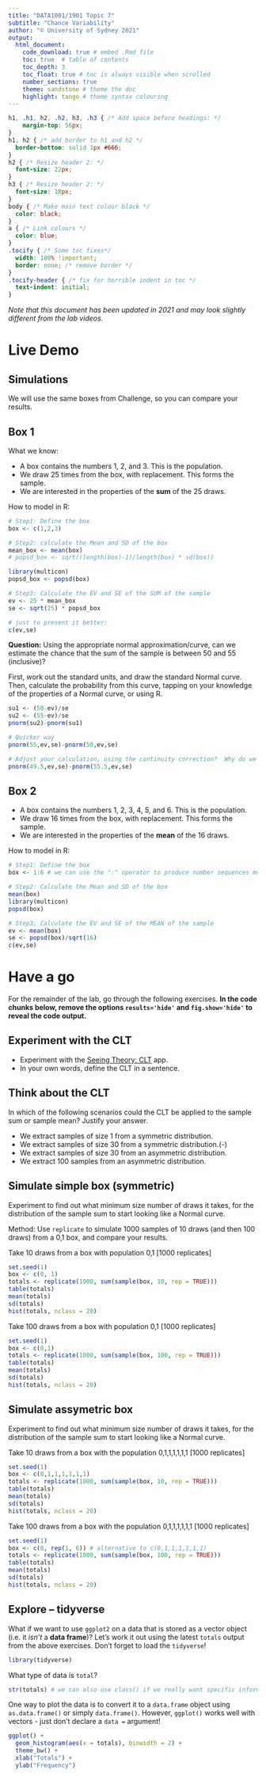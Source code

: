 ```yaml
---
title: "DATA1001/1901 Topic 7"
subtitle: "Chance Variability"
author: "© University of Sydney 2021"
output:
  html_document:
    code_download: true # embed .Rmd file
    toc: true  # table of contents
    toc_depth: 3
    toc_float: true # toc is always visible when scrolled
    number_sections: true 
    theme: sandstone # theme the doc
    highlight: tango # theme syntax colouring
---
```




```css
h1, .h1, h2, .h2, h3, .h3 { /* Add space before headings: */
    margin-top: 56px;
}
h1, h2 { /* add border to h1 and h2 */
  border-bottom: solid 1px #666;
}
h2 { /* Resize header 2: */
  font-size: 22px;
}
h3 { /* Resize header 2: */
  font-size: 18px;
}
body { /* Make main text colour black */
  color: black;
}
a { /* Link colours */
  color: blue;
}
.tocify { /* Some toc fixes*/
  width: 100% !important;
  border: none; /* remove border */
}
.tocify-header { /* fix for horrible indent in toc */
  text-indent: initial;
}

```

*Note that this document has been updated in 2021 and may look slightly different from the lab videos.*

# Live Demo 

## Simulations

We will use the same boxes from Challenge, so you can compare your results.

## Box 1

What we know:

- A box contains the numbers 1, 2, and 3. This is the population.
- We draw 25 times from the box, with replacement. This forms the sample.
- We are interested in the properties of the **sum** of the 25 draws. 

How to model in R:

```r
# Step1: Define the box
box <- c(1,2,3)

# Step2: calculate the Mean and SD of the box
mean_box <- mean(box)
# popsd_box <- sqrt((length(box)-1)/length(box) * sd(box))

library(multicon)
popsd_box <- popsd(box)

# Step3: Calculate the EV and SE of the SUM of the sample
ev <- 25 * mean_box
se <- sqrt(25) * popsd_box

# just to present it better:
c(ev,se)    
```

**Question:** Using the appropriate normal approximation/curve, can we estimate the chance that the sum of the sample is between  50 and  55 (inclusive)? 

First, work out the standard units, and draw the standard Normal curve. Then, calculate the probability from this curve, tapping on your knowledge of the properties of a Normal curve, or using R.

```r
su1 <- (50-ev)/se
su2 <- (55-ev)/se
pnorm(su2)-pnorm(su1)

# Quicker way
pnorm(55,ev,se)-pnorm(50,ev,se)

# Adjust your calculation, using the continuity correction?  Why do we use it?
pnorm(49.5,ev,se)-pnorm(55.5,ev,se)
```



## Box 2

- A box contains the numbers 1, 2, 3, 4, 5, and 6. This is the population.
- We draw 16 times from the box, with replacement. This forms the sample.
- We are interested in the properties of the **mean** of the 16 draws. 

How to model in R:

```r
# Step1: Define the box
box <- 1:6 # we can use the ":" operator to produce number sequences more easily

# Step2: Calculate the Mean and SD of the box
mean(box)
library(multicon)
popsd(box) 

# Step3: Calculate the EV and SE of the MEAN of the sample
ev <- mean(box)
se <- popsd(box)/sqrt(16)
c(ev,se)    
```


# Have a go

For the remainder of the lab, go through the following exercises. **In the code chunks below, remove the options `results='hide'` and `fig.show='hide'` to reveal the code output.**

## Experiment with the CLT

- Experiment with the [Seeing Theory: CLT](https://students.brown.edu/seeing-theory/probability-distributions/index.html) app.
- In your own words, define the CLT in a sentence.

## Think about the CLT
In which of the following scenarios could the CLT be applied to the sample sum or sample mean? Justify your answer.

- We extract samples of size 1 from a symmetric distribution.
- We extract samples of size 30 from a symmetric distribution.(-)
- We extract samples of size 30 from an asymmetric distribution.
- We extract 100 samples from an asymmetric distribution.

## Simulate simple box (symmetric)

Experiment to find out what minimum size number of draws it takes, for the distribution of the sample sum to start looking like a Normal curve. 

Method: Use `replicate` to simulate 1000 samples of 10 draws (and then 100 draws) from a 0,1 box, and compare your results.

Take 10 draws from a box with population 0,1 [1000 replicates]

```r
set.seed(1)
box <- c(0, 1)
totals <- replicate(1000, sum(sample(box, 10, rep = TRUE)))
table(totals)
mean(totals)
sd(totals)
hist(totals, nclass = 20)
```

Take 100 draws from a box with population 0,1 [1000 replicates]

```r
set.seed(1)
box <- c(0,1)
totals <- replicate(1000, sum(sample(box, 100, rep = TRUE)))
table(totals)
mean(totals)
sd(totals)
hist(totals, nclass = 20)
```

## Simulate assymetric box

Experiment to find out what minimum size number of draws it takes, for the distribution of the sample sum to start looking like a Normal curve.

Take 10 draws from a box with the population 0,1,1,1,1,1,1 [1000 replicates]

```r
set.seed(1)
box <- c(0,1,1,1,1,1,1)
totals <- replicate(1000, sum(sample(box, 10, rep = TRUE)))
table(totals)
mean(totals)
sd(totals)
hist(totals, nclass = 20)
```

Take 100 draws from a box with the population 0,1,1,1,1,1,1 [1000 replicates]

```r
set.seed(1)
box <- c(0, rep(1, 6)) # alternative to c(0,1,1,1,1,1,1)
totals <- replicate(1000, sum(sample(box, 100, rep = TRUE)))
table(totals)
mean(totals)
sd(totals)
hist(totals, nclass = 20)
```


## Explore -- tidyverse

What if we want to use `ggplot2` on a data that is stored as a vector object (i.e. it *isn't* a **data frame**)? Let's work it out using the latest `totals` output from the above exercises. Don't forget to load the `tidyverse`!

```r
library(tidyverse)
```

What type of data is `total`?

```r
str(totals) # we can also use class() if we really want specific information
```

One way to plot the data is to convert it to a `data.frame` object using `as.data.frame()` or simply `data.frame()`. However, `ggplot()` works well with vectors - just don't declare a `data =` argument!

```r
ggplot() +
  geom_histogram(aes(x = totals), binwidth = 2) +
  theme_bw() +
  xlab("Totals") +
  ylab("Frequency")
```


